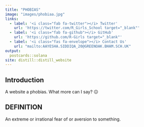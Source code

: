 ```yaml
---
title: "PHOBIAS"
image: "images/phobiaa.jpg"
links:
  - label: '<i class="fab fa-twitter"></i> Twitter'
    url: 'https://twitter.com/R_Girls_School target="_blank"'
  - label: '<i class="fab fa-github"></i> GitHub'
    url: 'https://github.com/R-Girls target="_blank"'
  - label: '<i class="fas fa-envelope"></i> Contact Us'
    url: "mailto:AAYESHA.SIDDIQA_20@GREENOAK.BHAM.SCH.UK"
output:
  postcards::solana
site: distill::distill_website
---
```

 
## Introduction
 A website a phobias. What more can I say? 😐




## DEFINITION
 An extreme or irrational fear of or aversion to something.


